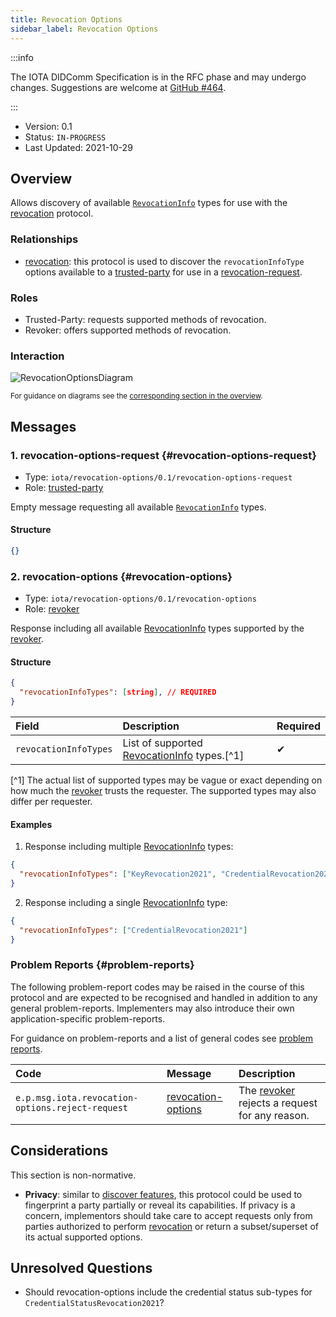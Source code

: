 ```yaml
---
title: Revocation Options
sidebar_label: Revocation Options
---
```



<Announcement/>

:::info

The IOTA DIDComm Specification is in the RFC phase and may undergo changes. Suggestions are welcome at [GitHub #464](https://github.com/iotaledger/identity.rs/discussions/464).

:::

- Version: 0.1
- Status: `IN-PROGRESS`
- Last Updated: 2021-10-29

## Overview
Allows discovery of available [`RevocationInfo`](./revocation.mdx#RevocationInfo) types for use with the [revocation](./revocation.mdx) protocol.

### Relationships

- [revocation](./revocation.mdx): this protocol is used to discover the `revocationInfoType` options available to a [trusted-party](#roles) for use in a [revocation-request](./revocation.mdx#revocation-request).

### Roles
- Trusted-Party: requests supported methods of revocation.
- Revoker: offers supported methods of revocation.

### Interaction

![RevocationOptionsDiagram](/img/didcomm/revocation-options.drawio.svg)

<div style={{textAlign: 'center'}}>

<sub>For guidance on diagrams see the <a href="../../overview#diagrams">corresponding section in the overview</a>.</sub>

</div>


## Messages
### 1. revocation-options-request {#revocation-options-request}

- Type: `iota/revocation-options/0.1/revocation-options-request`
- Role: [trusted-party](#roles)

Empty message requesting all available [`RevocationInfo`](./revocation.mdx#RevocationInfo) types.

#### Structure
```json
{}
```

### 2. revocation-options {#revocation-options}

- Type: `iota/revocation-options/0.1/revocation-options`
- Role: [revoker](#roles)

Response including all available [RevocationInfo](./revocation.mdx#RevocationInfo) types supported by the [revoker](#roles).

#### Structure
```json
{
  "revocationInfoTypes": [string], // REQUIRED
}
```

| Field | Description | Required |
| :--- | :--- | :--- |
| `revocationInfoTypes` | List of supported [RevocationInfo](./revocation.mdx#RevocationInfo) types.[^1] | ✔ |

[^1] The actual list of supported types may be vague or exact depending on how much the [revoker](#roles) trusts the requester. The supported types may also differ per requester.

#### Examples

1. Response including multiple [RevocationInfo](./revocation.mdx#RevocationInfo) types:

```json
{
  "revocationInfoTypes": ["KeyRevocation2021", "CredentialRevocation2021", "CredentialStatusRevocation2021"]
}
```

2. Response including a single [RevocationInfo](./revocation.mdx#RevocationInfo) type:

```json
{
  "revocationInfoTypes": ["CredentialRevocation2021"]
}
```

### Problem Reports {#problem-reports}

The following problem-report codes may be raised in the course of this protocol and are expected to be recognised and handled in addition to any general problem-reports. Implementers may also introduce their own application-specific problem-reports.

For guidance on problem-reports and a list of general codes see [problem reports](../resources/problem-reports.mdx).

| Code | Message | Description |
| :--- | :--- | :--- |
| `e.p.msg.iota.revocation-options.reject-request` | [revocation-options](#revocation-options) | The [revoker](#roles) rejects a request for any reason. |

## Considerations

This section is non-normative.

- **Privacy**: similar to [discover features](https://github.com/decentralized-identity/didcomm-messaging/blob/9039564e143380a0085a788b6dfd20e63873b9ca/docs/spec-files/feature_discovery.mdx), this protocol could be used to fingerprint a party partially or reveal its capabilities. If privacy is a concern, implementors should take care to accept requests only from parties authorized to perform [revocation](./revocation.mdx) or return a subset/superset of its actual supported options.

## Unresolved Questions

- Should revocation-options include the credential status sub-types for `CredentialStatusRevocation2021`?
